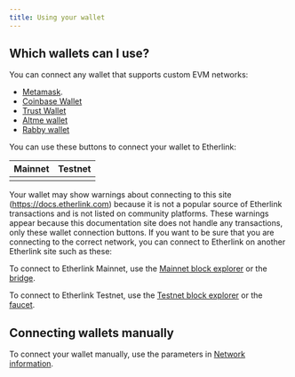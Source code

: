 ```yaml
---
title: Using your wallet
---
```



## Which wallets can I use?

You can connect any wallet that supports custom EVM networks:
- [Metamask](https://support.metamask.io/networks-and-sidechains/managing-networks/how-to-add-a-custom-network-rpc/).
- [Coinbase Wallet](https://www.coinbase.com/en-gb/learn/wallet/How-to-add-custom-networks-Coinbase-Wallet#:~:text=With%20Coinbase%20Wallet%2C%20EVM%2Dcompatible,added%20as%20a%20custom%20network.)
- [Trust Wallet](https://community.trustwallet.com/t/how-to-add-a-custom-network-on-the-trust-wallet-mobile-app/626781)
- [Altme wallet](https://altme.io/)
- [Rabby wallet](https://rabby.io/)

You can use these buttons to connect your wallet to Etherlink:

<table class="customTableContainer">
  <thead>
    <tr>
        <th>Mainnet</th>
        <th>Testnet</th>
    </tr>
  </thead>
 <tbody>
    <tr>
      <td><WalletConnectButton network="mainnet" title="Connect to Etherlink Mainnet"/></td>
      <td><WalletConnectButton network="testnet" title="Connect to Etherlink Testnet"/></td>
    </tr>
  </tbody>
</table>

Your wallet may show warnings about connecting to this site (https://docs.etherlink.com) because it is not a popular source of Etherlink transactions and is not listed on community platforms.
These warnings appear because this documentation site does not handle any transactions, only these wallet connection buttons.
If you want to be sure that you are connecting to the correct network, you can connect to Etherlink on another Etherlink site such as these:

To connect to Etherlink Mainnet, use the [Mainnet block explorer](https://explorer.etherlink.com/) or the [bridge](https://www.etherlinkbridge.com).

To connect to Etherlink Testnet, use the [Testnet block explorer](https://testnet.explorer.etherlink.com/) or the [faucet](https://faucet.etherlink.com/).

## Connecting wallets manually

To connect your wallet manually, use the parameters in [Network information](/get-started/network-information).
